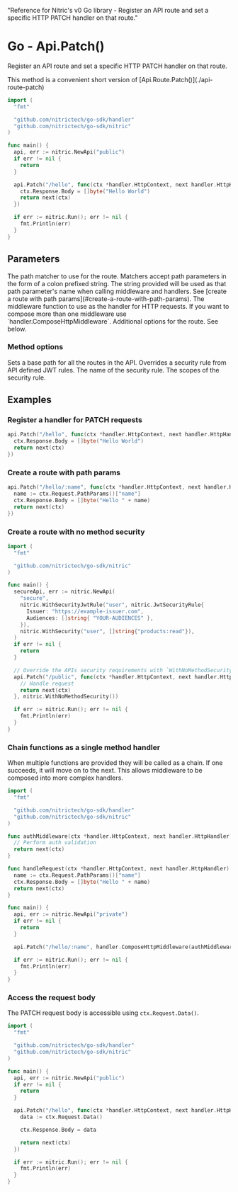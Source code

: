   "Reference for Nitric's v0 Go library - Register an API route and set a specific HTTP PATCH handler on that route."

# Go - Api.Patch()

Register an API route and set a specific HTTP PATCH handler on that route.

<Note>
  This method is a convenient short version of
  [Api.Route.Patch()](./api-route-patch)
</Note>

```go
import (
  "fmt"

  "github.com/nitrictech/go-sdk/handler"
  "github.com/nitrictech/go-sdk/nitric"
)

func main() {
  api, err := nitric.NewApi("public")
  if err != nil {
    return
  }

  api.Patch("/hello", func(ctx *handler.HttpContext, next handler.HttpHandler) (*handler.HttpContext, error) {
    ctx.Response.Body = []byte("Hello World")
    return next(ctx)
  })

  if err := nitric.Run(); err != nil {
    fmt.Println(err)
  }
}
```

## Parameters

<Properties>
  <Property name="match" required type="string">
    The path matcher to use for the route. Matchers accept path parameters in
    the form of a colon prefixed string. The string provided will be used as
    that path parameter's name when calling middleware and handlers. See [create
    a route with path params](#create-a-route-with-path-params).
  </Property>
  <Property name="middleware" required type="HttpMiddleware">
    The middleware function to use as the handler for HTTP requests. If you want
    to compose more than one middleware use `handler.ComposeHttpMiddleware`.
  </Property>
  <Property name="options" type="...MethodOption">
    Additional options for the route. See below.
  </Property>
</Properties>

### Method options

<Properties>
  <Property name="WithNoMethodSecurity()" type="MethodOption">
    Sets a base path for all the routes in the API.
  </Property>
  <Property name="WithMethodSecurity()" type="MethodOption">
    Overrides a security rule from API defined JWT rules.
    <Properties nested>
      <Property name="name" required type="string">
        The name of the security rule.
      </Property>
      <Property name="scopes" required type="[]string">
        The scopes of the security rule.
      </Property>
    </Properties>
  </Property>
</Properties>

## Examples

### Register a handler for PATCH requests

```go
api.Patch("/hello", func(ctx *handler.HttpContext, next handler.HttpHandler) (*handler.HttpContext, error) {
  ctx.Response.Body = []byte("Hello World")
  return next(ctx)
})
```

### Create a route with path params

```go
api.Patch("/hello/:name", func(ctx *handler.HttpContext, next handler.HttpHandler) (*handler.HttpContext, error) {
  name := ctx.Request.PathParams()["name"]
  ctx.Response.Body = []byte("Hello " + name)
  return next(ctx)
})
```

### Create a route with no method security

```go
import (
  "fmt"

  "github.com/nitrictech/go-sdk/nitric"
)

func main() {
  secureApi, err := nitric.NewApi(
    "secure",
    nitric.WithSecurityJwtRule("user", nitric.JwtSecurityRule{
      Issuer: "https://example-issuer.com",
      Audiences: []string{ "YOUR-AUDIENCES" },
    }),
    nitric.WithSecurity("user", []string{"products:read"}),
  )
  if err != nil {
    return
  }

  // Override the APIs security requirements with `WithNoMethodSecurity()`
  api.Patch("/public", func(ctx *handler.HttpContext, next handler.HttpHandler) (*handler.HttpContext, error) {
    // Handle request
    return next(ctx)
  }, nitric.WithNoMethodSecurity())

  if err := nitric.Run(); err != nil {
    fmt.Println(err)
  }
}
```

### Chain functions as a single method handler

When multiple functions are provided they will be called as a chain. If one succeeds, it will move on to the next. This allows middleware to be composed into more complex handlers.

```go
import (
  "fmt"

  "github.com/nitrictech/go-sdk/handler"
  "github.com/nitrictech/go-sdk/nitric"
)

func authMiddleware(ctx *handler.HttpContext, next handler.HttpHandler) (*handler.HttpContext, error) {
  // Perform auth validation
  return next(ctx)
}

func handleRequest(ctx *handler.HttpContext, next handler.HttpHandler) (*handler.HttpContext, error) {
  name := ctx.Request.PathParams()["name"]
  ctx.Response.Body = []byte("Hello " + name)
  return next(ctx)
}

func main() {
  api, err := nitric.NewApi("private")
  if err != nil {
    return
  }

  api.Patch("/hello/:name", handler.ComposeHttpMiddleware(authMiddleware, handleRequest))

  if err := nitric.Run(); err != nil {
    fmt.Println(err)
  }
}
```

### Access the request body

The PATCH request body is accessible using `ctx.Request.Data()`.

```go
import (
  "fmt"

  "github.com/nitrictech/go-sdk/handler"
  "github.com/nitrictech/go-sdk/nitric"
)

func main() {
  api, err := nitric.NewApi("public")
  if err != nil {
    return
  }

  api.Patch("/hello", func(ctx *handler.HttpContext, next handler.HttpHandler) (*handler.HttpContext, error) {
    data := ctx.Request.Data()

    ctx.Response.Body = data

    return next(ctx)
  })

  if err := nitric.Run(); err != nil {
    fmt.Println(err)
  }
}
```

